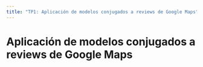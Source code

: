 ```yaml
---
title: "TP1: Aplicación de modelos conjugados a reviews de Google Maps"
---
```


# Aplicación de modelos conjugados a reviews de Google Maps
